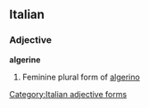 ==Italian==

===Adjective===
'''algerine''' {{f}}

# Feminine plural form of [[algerino]]
[[Category:Italian adjective forms]]